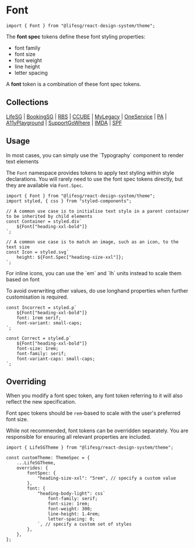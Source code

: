 
<Meta title="Foundations/Font/Introduction" />

# Font

```tsx
import { Font } from "@lifesg/react-design-system/theme";
```

The **font spec** tokens define these font styling properties:

-   font family
-   font size
-   font weight
-   line height
-   letter spacing

A **font** token is a combination of these font spec tokens.

## Collections

[LifeSG](/docs/foundations-font-lifesg--docs) |
[BookingSG](/docs/foundations-font-bookingsg--docs) |
[RBS](/docs/foundations-font-rbs--docs) |
[CCUBE](/docs/foundations-font-ccube--docs) |
[MyLegacy](/docs/foundations-font-mylegacy--docs) |
[OneService](/docs/foundations-font-oneservice--docs) |
[PA](/docs/foundations-font-pa--docs) |
[A11yPlayground](/docs/foundations-font-a11yplayground--docs) |
[SupportGoWhere](/docs/foundations-font-supportgowhere--docs) |
[IMDA](/docs/foundations-font-imda--docs) |
[SPF](/docs/foundations-font-spf--docs)

## Usage

<DocInfo storybookPath="/docs/core-typography--docs">
    In most cases, you can simply use the `Typography` component to render text
    elements
</DocInfo>

The `Font` namespace provides tokens to apply text styling within style
declarations. You will rarely need to use the font spec tokens directly, but
they are available via `Font.Spec`.

```tsx
import { Font } from "@lifesg/react-design-system/theme";
import styled, { css } from "styled-components";

// A common use case is to initialise text style in a parent container to be inherited by child elements
const Container = styled.div`
    ${Font["heading-xxl-bold"]}
`;

// A common use case is to match an image, such as an icon, to the text size
const Icon = styled.svg`
    height: ${Font.Spec["heading-size-xxl"]};
`;
```

<DocNote>
    For inline icons, you can use the `em` and `lh` units instead to scale them
    based on font
</DocNote>

To avoid overwriting other values, do use longhand properties when further
customisation is required.

```tsx
const Incorrect = styled.p`
    ${Font["heading-xxl-bold"]}
    font: 1rem serif;
    font-variant: small-caps;
`;

const Correct = styled.p`
    ${Font["heading-xxl-bold"]}
    font-size: 1rem;
    font-family: serif;
    font-variant-caps: small-caps;
`;
```

## Overriding

When you modify a font spec token, any font token referring to it will also
reflect the new specification.

Font spec tokens should be `rem`-based to scale with the user's preferred font size.

While not recommended, font tokens can be overridden separately. You are
responsible for ensuring all relevant properties are included.

```tsx
import { LifeSGTheme } from "@lifesg/react-design-system/theme";

const customTheme: ThemeSpec = {
    ...LifeSGTheme,
    overrides: {
        fontSpec: {
            "heading-size-xxl": "5rem", // specify a custom value
        },
        font: {
            "heading-body-light": css`
                font-family: serif;
                font-size: 1rem;
                font-weight: 300;
                line-height: 1.4rem;
                letter-spacing: 0;
            `, // specify a custom set of styles
        },
    },
};
```
